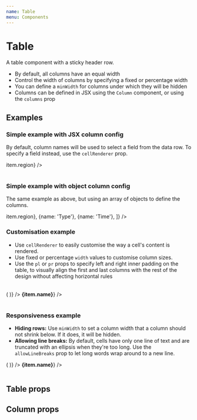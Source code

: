```yaml
---
name: Table
menu: Components
---
```



# Table

A table component with a sticky header row.

-   By default, all columns have an equal width
-   Control the width of columns by specifying a fixed or percentage width
-   You can define a `minWidth` for columns under which they will be hidden
-   Columns can be defined in JSX using the `Column` component, or using the `columns` prop

## Examples

### Simple example with JSX column config

By default, column names will be used to select a field from the data row.
To specify a field instead, use the `cellRenderer` prop.

<Playground>
	<Table data={dummyData.slice(0, 4)}>
		<Column isHeading name="Name" />
		<Column name="Email" />
		<Column name="Country" cellRenderer={item => item.region} />
		<Column name="Type" />
		<Column name="Time" />
	</Table>
</Playground>

### Simple example with object column config

The same example as above, but using an array of objects to define the columns.

<Playground>
	<Table
		data={dummyData.slice(4, 8)}
		columns={[
			{name: 'Name', isHeading: true},
			{name: 'Email'},
			{name: 'Country', cellRenderer: item => item.region},
			{name: 'Type'},
			{name: 'Time'},
		]}
	/>
</Playground>

### Customisation example

-   Use `cellRenderer` to easily customise the way a cell's content is rendered.
-   Use fixed or percentage `width` values to customise column sizes.
-   Use the `pl` or `pr` props to specify left and right inner padding on the table, to visually align the first and last columns with the rest of the design without affecting horizontal rules

<Playground>
	<Table data={dummyData.slice(8, 12)} pl="xl" pr={20}>
		<Column
			name="Role"
			width={30}
			cellRenderer={item => (
				<Icon name={item.role === 'manager' ? 'star' : 'user'} />
			)}
		/>
		<Column
			isHeading
			name="Name"
			width="40%"
			cellRenderer={item => <strong>{item.name}</strong>}
		/>
		<Column name="Type" />
		<Column name="Time" />
	</Table>
</Playground>

### Responsiveness example

-   **Hiding rows:** Use `minWidth` to set a column width that a column should not shrink below. If it does, it will be hidden.
-   **Allowing line breaks:** By default, cells have only one line of text and are truncated with an ellipsis when they're too long. Use the `allowLineBreaks` prop to let long words wrap around to a new line.

<Playground>
	<Table data={dummyData.slice(12, 16)}>
		<Column
			name="Role"
			width={30}
			cellRenderer={item => (
				<Icon name={item.role === 'manager' ? 'star' : 'user'} />
			)}
		/>
		<Column
			isHeading
			allowLineBreaks
			name="Name"
			width="40%"
			cellRenderer={item => <strong>{item.name}</strong>}
		/>
		<Column name="Region" minWidth={120} />
		<Column name="Type" minWidth={80} />
		<Column name="Time" minWidth={80} />
	</Table>
</Playground>

## Table props

<Props of={Table} />

## Column props

<Props of={Column} />
